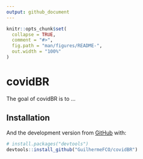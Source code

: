 ```yaml
---
output: github_document
---
```


<!-- README.md is generated from README.Rmd. Please edit that file -->

```r
knitr::opts_chunk$set(
  collapse = TRUE,
  comment = "#>",
  fig.path = "man/figures/README-",
  out.width = "100%"
)
```

# covidBR

<!-- badges: start -->
<!-- badges: end -->

The goal of covidBR is to ...

## Installation

<!-- You can install the released version of covidBR from [CRAN](https://CRAN.R-project.org) with: -->

<!-- ``` r -->
<!-- install.packages("covidBR") -->
<!-- ``` -->

And the development version from [GitHub](https://github.com/) with:

``` r
# install.packages("devtools")
devtools::install_github("GuilhermeFCO/covidBR")
```
